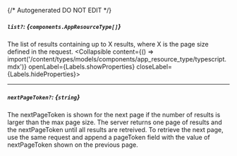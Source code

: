 {/* Autogenerated DO NOT EDIT  */}

##### `list?`: *{`components.AppResourceType[]`}*
The list of results containing up to X results, where X is the page size defined in the request.
<Collapsible content={() => import('/content/types/models/components/app_resource_type/typescript.mdx')} openLabel={Labels.showProperties} closeLabel={Labels.hideProperties}>
</Collapsible>

---
##### `nextPageToken?`: *{`string`}*
The nextPageToken is shown for the next page if the number of results is larger than the max page size.
 The server returns one page of results and the nextPageToken until all results are retreived.
 To retrieve the next page, use the same request and append a pageToken field with the value of nextPageToken shown on the previous page.


